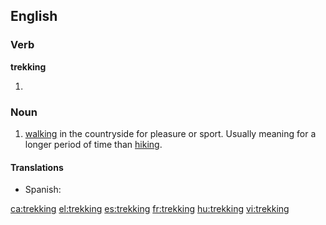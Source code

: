 ==English==
===Verb===

'''trekking'''

#{{present participle of|[[trek]]}}

===Noun===
{{en-noun|-}}

# [[walking]] in the countryside for pleasure or sport. Usually meaning for a longer period of time than [[hiking]].

====Translations====
* Spanish: {{t+|es|senderismo|m}}

[[ca:trekking]]
[[el:trekking]]
[[es:trekking]]
[[fr:trekking]]
[[hu:trekking]]
[[vi:trekking]]